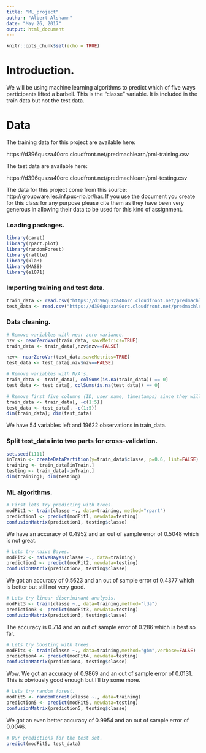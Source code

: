 ```yaml
---
title: "ML_project"
author: "Albert Alshamn"
date: "May 26, 2017"
output: html_document
---
```


```r
knitr::opts_chunk$set(echo = TRUE)
```

# Introduction.

We will be using machine learning algorithms to predict which of five ways participants lifted a barbell. This is the "classe" variable. It is included in the train data but not the test data.

# Data

The training data for this project are available here:

https://d396qusza40orc.cloudfront.net/predmachlearn/pml-training.csv

The test data are available here:

https://d396qusza40orc.cloudfront.net/predmachlearn/pml-testing.csv

The data for this project come from this source: http://groupware.les.inf.puc-rio.br/har. If you use the document you create for this class for any purpose please cite them as they have been very generous in allowing their data to be used for this kind of assignment.

### Loading packages.

```r
library(caret)
library(rpart.plot)
library(randomForest)
library(rattle)
library(klaR)
library(MASS)
library(e1071)
```

### Importing training and test data.
```r
train_data <- read.csv("https://d396qusza40orc.cloudfront.net/predmachlearn/pml-training.csv")
test_data <- read.csv("https://d396qusza40orc.cloudfront.net/predmachlearn/pml-testing.csv")
```

### Data cleaning.
```r
# Remove variables with near zero variance.
nzv <- nearZeroVar(train_data, saveMetrics=TRUE)
train_data <- train_data[,nzv$nzv==FALSE]

nzv<- nearZeroVar(test_data,saveMetrics=TRUE)
test_data <- test_data[,nzv$nzv==FALSE]
```

```r
# Remove variables with N/A's.
train_data <- train_data[, colSums(is.na(train_data)) == 0]
test_data <- test_data[, colSums(is.na(test_data)) == 0]
```

```r
# Remove first five columns (ID, user name, timestamps) since they will not help predict "classe".
train_data <- train_data[, -c(1:5)]
test_data <- test_data[, -c(1:5)]
dim(train_data); dim(test_data)
```

We have 54 variables left and 19622 observations in train_data.

### Split test_data into two parts for cross-validation.
```r
set.seed(1111)
inTrain <- createDataPartition(y=train_data$classe, p=0.6, list=FALSE)
training <- train_data[inTrain,]
testing <- train_data[-inTrain,]
dim(training); dim(testing)
```

### ML algorithms.
```r
# First lets try predicting with trees.
modFit1 <- train(classe ~., data=training, method="rpart")
prediction1 <- predict(modFit1, newdata=testing)
confusionMatrix(prediction1, testing$classe)
```

We have an accuracy of 0.4952 and an out of sample error of 0.5048 which is not great.

```r
# Lets try naive Bayes.
modFit2 <- naiveBayes(classe ~., data=training)
prediction2 <- predict(modFit2, newdata=testing)
confusionMatrix(prediction2, testing$classe)
```

We got an accuracy of 0.5623 and an out of sample error of 0.4377 which is better but still not very good.

```r
# Lets try linear discriminant analysis.
modFit3 <- train(classe ~., data=training,method="lda")
prediction3 <- predict(modFit3, newdata=testing)
confusionMatrix(prediction3, testing$classe)
```

The accuracy is 0.714 and an out of sample error of 0.286 which is best so far.

```r
# Lets try boosting with trees.
modFit4 <- train(classe ~., data=training,method="gbm",verbose=FALSE)
prediction4 <- predict(modFit4, newdata=testing)
confusionMatrix(prediction4, testing$classe)
```

Wow. We got an accuracy of 0.9869 and an out of sample error of 0.0131. This is obviously good enough but I'll try some more.

```r
# Lets try random forest.
modFit5 <- randomForest(classe ~., data=training)
prediction5 <- predict(modFit5, newdata=testing)
confusionMatrix(prediction5, testing$classe)
```

We got an even better accuracy of 0.9954 and an out of sample error of 0.0046.

```r
# Our predictions for the test set.
predict(modFit5, test_data)
```


